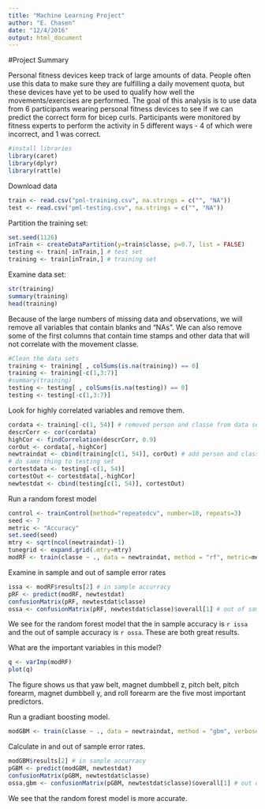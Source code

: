 ```yaml
---
title: "Machine Learning Project"
author: "E. Chasen"
date: "12/4/2016"
output: html_document
---
```


#Project Summary

Personal fitness devices keep track of large amounts of data. People often use this data to make sure they are fulfilling a daily movement quota, but these devices have yet to be used to qualify how well the movements/exercises are performed. The goal of this analysis is to use data from 6 participants wearing personal fitness devices to see if we can predict the correct form for bicep curls. Participants were monitored by fitness experts to perform the activity in 5 different ways - 4 of which were incorrect, and 1 was correct. 

```r
#install libraries
library(caret)
library(dplyr)
library(rattle)
```

Download data
```r
train <- read.csv("pml-training.csv", na.strings = c("", "NA"))
test <- read.csv("pml-testing.csv", na.strings = c("", "NA"))
```

Partition the training set:

```r
set.seed(1126)
inTrain <- createDataPartition(y=train$classe, p=0.7, list = FALSE)
testing <- train[-inTrain,] # test set
training <- train[inTrain,] # training set
```

Examine data set:

```r
str(training)
summary(training)
head(training)
```

Because of the large numbers of missing data and observations, we will remove all variables that contain blanks and "NAs". We can also remove some of the first columns that contain time stamps and other data that will not correlate with the movement classe.

```r
#Clean the data sets
training <- training[ , colSums(is.na(training)) == 0]
training <- training[-c(1,3:7)]
#summary(training)
testing <- testing[ , colSums(is.na(testing)) == 0]
testing <- testing[-c(1,3:7)]
```

Look for highly correlated variables and remove them.

```r
cordata <- training[-c(1, 54)] # removed person and classe from data set
descrCorr <- cor(cordata)
highCor <- findCorrelation(descrCorr, 0.9)
corOut <- cordata[,-highCor]
newtraindat <- cbind(training[c(1, 54)], corOut) # add person and classe back to data set
# do same thing to testing set
cortestdata <- testing[-c(1, 54)]
cortestOut <- cortestdata[,-highCor]
newtestdat <- cbind(testing[c(1, 54)], cortestOut)
```

Run a random forest model

```r
control <- trainControl(method="repeatedcv", number=10, repeats=3)
seed <- 7
metric <- "Accuracy"
set.seed(seed)
mtry <- sqrt(ncol(newtraindat)-1)
tunegrid <- expand.grid(.mtry=mtry)
modRF <- train(classe ~ ., data = newtraindat, method = "rf", metric=metric, tuneGrid=tunegrid, trControl=control)
```

Examine in sample and out of sample error rates

```r
issa <- modRF$results[2] # in sample accurracy
pRF <- predict(modRF, newtestdat)
confusionMatrix(pRF, newtestdat$classe)
ossa <- confusionMatrix(pRF, newtestdat$classe)$overall[1] # out of sample accuracy
```

We see for the random forest model that the in sample accuracy is `r issa` and the out of sample accuracy is `r ossa`. These are both great results. 

What are the important variables in this model?

```r
q <- varImp(modRF)
plot(q)
```

The figure shows us that yaw belt, magnet dumbbell z, pitch belt, pitch forearm, magnet dumbbell y, and roll forearm are the five most important predictors. 

Run a gradiant boosting model.
 
```r
modGBM <- train(classe ~ ., data = newtraindat, method = "gbm", verbose = FALSE)
```

Calculate in and out of sample error rates.

```r
modGBM$results[2] # in sample accurracy
pGBM <- predict(modGBM, newtestdat)
confusionMatrix(pGBM, newtestdat$classe)
ossa.gbm <- confusionMatrix(pGBM, newtestdat$classe)$overall[1] # out of sample accuracy
```

We see that the random forest model is more accurate. 
